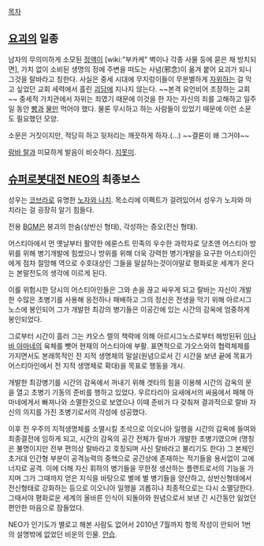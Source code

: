 [[목차]]
== [[요괴]]의 일종 ==
남자의 무의미하게 소모된 [[정액]]이 [wiki:"부카케" 벽이나 각종 사물 등에 묻은 채 방치되면], 가치 없이 소비된 생명의 정에 주변을 떠도는 사념(邪念)이 옮겨 붙어 요괴가 되니 그것을 랄바라고 칭한다. 사실은 중세 시대에 무지렁이들이 무분별하게 [[자위]]하는 걸 막고 싶었던 교회 세력에서 흘린 [[괴담]]에 지나지 않는다. ~~본격 유언비어 조장하는 교회~~ 중세적 가치관에서 자위는 죄였기 때문에 이것을 한 자는 자신의 죄를 고해하고 일주일 동안 [[빵]]과 [[물]]만 먹어야 했다. 물론 무시하고 하는 사람들이 있었기 때문에 이런 소문도 필요했던 모양.

소문은 거짓이지만, 적당히 하고 뒷처리는 깨끗하게 하자.(…) ~~결론이 왜 그거야~~

[[람바 랄]]과 미묘하게 발음이 비슷하다. [[지못미]].

== [[슈퍼로봇대전 NEO]]의 최종보스 ==
성우는 [[코브라]]로 유명한 [[노자와 나치]]. 목소리에 이펙트가 걸려있어서 성우가 노자와 마치라는 걸 굉장히 알기 힘들다.

전용 [[BGM]]은 붕괴의 한숨(상반신 형태), 각성하는 증오(전신 형태).

어스티아에서 먼 옛날부터 활약한 에룬스트 민족의 우수한 과학자로 당초엔 어스티아 방위를 위해 병기개발에 힘썼으나 방위를 위해 더욱 강력한 병기개발을 요구한 어스티아인에게 점차 절망해 역으로 수호대상인 그들을 말살하는것이야말로 평화로운 세계가 온다는 본말전도의 생각에 이르게 된다.

이를 위험시한 당시의 어스티아인들은 그와 손을 끊고 싸우게 되고 랄바는 자신이 개발한 수많은 초병기를 사용해 응전하나 패배하고 그의 정신은 전생을 막기 위해 아르시그노스에 봉인되어 그가 개발한 최강의 병기들은 이공간에 있는 시간의 감옥에 엄중하게 봉인되었다.

그로부터 시간이 흘러 그는 캬오스 렐의 책략에 의해 아르시그노스로부터 해방된뒤 [[이나바 아마네]]의 육체를 뺏어 현재의 어스티아에 부활. 표면적으로 갸오스와의 협력체제를 가지면서도 본래목적인 전 지적 생명체의 말살(원념으로서 긴 시간을 보낸 끝에 목표가 어스티아인에서 전 지적 생명체로 확대)을 목표로 행동을 개시.

개발한 최강병기를 시간의 감옥에서 꺼내기 위해 겟타의 힘을 이용해 시간의 감옥의 문을 열고 초병기 기동의 준비를 행하고 있었다. 우르타리아 요새에서의 싸움에서 패해 아마네에게서 빠져나와 소멸한것으로 보였으나 이때 준비가 다 갖춰져 결과적으로 랄바 자신의 의지를 가진 초병기로서의 각성에 성공했다.

이후 전 우주의 지적생명체를 소멸시킬 초석으로 이오니아 일행을 시간의 감옥에 들여와 최종결전에 임하게 되고, 시간의 감옥의 공간 전체가 랄바가 개발한 초병기였으며 (명칭은 불명이지만 전부 편의상 랄바라고 호칭되며 사신 랄바라고 불리기도 한다) 그 본체인 초거대 인간형 부분이 공격능력의 중핵으로 공간상에 존재하는 적기들을 용서없이 고에너지로 공격. 이에 더해 자신 휘하의 병기들을 무한정 생산하는 플랜트로서의 기능을 가지며 그가 그때까지 얻은 지식을 바탕으로 별에 별 병기들을 양산하고, 상반신형태에서 전신형태로 강화하는 등으로 이오니아 일행을 괴롭히나 최종적으로는 다시 소멸당한다. 그때서야 평화로운 세계의 올바른 인식이 되돌아와 원념으로서 보낸 긴 시간동안 잃었던 편안한 마음으로 잠들었다.

NEO가 인기도가 별로고 해본 사람도 없어서 2010년 7월까지 항목 작성이 안되어 1번의 설명밖에 없었던 비운의 인물. [[안습]].

